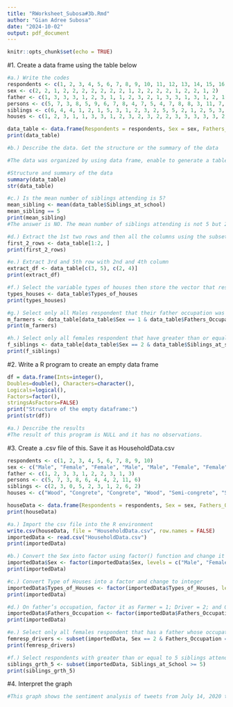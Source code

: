 ```yaml
---
title: "RWorksheet_Subosa#3b.Rmd"
author: "Gian Adree Subosa"
date: "2024-10-02"
output: pdf_document
---
```


```r
knitr::opts_chunk$set(echo = TRUE)
```

#1. Create a data frame using the table below
```r
#a.) Write the codes
respondents <- c(1, 2, 3, 4, 5, 6, 7, 8, 9, 10, 11, 12, 13, 14, 15, 16, 17, 18, 19, 20)
sex <- c(2, 2, 1, 2, 2, 2, 2, 2, 2, 2, 1, 2, 2, 2, 2, 1, 2, 2, 1, 2)
father <- c(1, 3, 3, 3, 1, 2, 3, 1, 1, 2, 3, 2, 1, 3, 3, 1, 3, 1, 2, 1)
persons <- c(5, 7, 3, 8, 5, 9, 6, 7, 8, 4, 7, 5, 4, 7, 8, 8, 3, 11, 7, 6)
siblings <- c(6, 4, 4, 1, 2, 1, 5, 3, 1, 2, 3, 2, 5, 5, 2, 1, 2, 5, 3, 2)
houses <- c(1, 2, 3, 1, 1, 3, 3, 1, 2, 3, 2, 3, 2, 2, 3, 3, 3, 3, 3, 2)

data_table <- data.frame(Respondents = respondents, Sex = sex, Fathers_Occupation = father, Persons_at_Home = persons, Siblings_at_school = siblings, Types_of_houses = houses)
print(data_table)
```

```r
#b.) Describe the data. Get the structure or the summary of the data

#The data was organized by using data frame, enable to generate a table output

#Structure and summary of the data
summary(data_table)
str(data_table)
```

```r
#c.) Is the mean number of siblings attending is 5?
mean_sibling <- mean(data_table$Siblings_at_school)
mean_sibling == 5
print(mean_sibling)
#The answer is NO. The mean number of siblings attending is not 5 but 2.95
```

```r
#d.) Extract the 1st two rows and then all the columns using the subsetting functions
first_2_rows <- data_table[1:2, ]
print(first_2_rows)
```

```r
#e.) Extract 3rd and 5th row with 2nd and 4th column
extract_df <- data_table[c(3, 5), c(2, 4)]
print(extract_df)
```

```r
#f.) Select the variable types of houses then store the vector that results as types_houses
types_houses <- data_table$Types_of_houses
print(types_houses)
```

```r
#g.) Select only all Males respondent that their father occupation was farmer
m_farmers <- data_table[data_table$Sex == 1 & data_table$Fathers_Occupation == 1, ]
print(m_farmers)
```

```r
#h.) Select only all females respondent that have greater than or equal to 5 number of siblings attending school
f_siblings <- data_table[data_table$Sex == 2 & data_table$Siblings_at_school >= 5, ]
print(f_siblings)
```

#2. Write a R program to create an empty data frame
```r
df = data.frame(Ints=integer(),
Doubles=double(), Characters=character(),
Logicals=logical(),
Factors=factor(),
stringsAsFactors=FALSE)
print("Structure of the empty dataframe:")
print(str(df))

#a.) Describe the results
#The result of this program is NULL and it has no observations.
```

#3. Create a .csv file of this. Save it as HouseholdData.csv
```r
respondents <- c(1, 2, 3, 4, 5, 6, 7, 8, 9, 10)
sex <- c("Male", "Female", "Female", "Male", "Male", "Female", "Female", "Male", "Female", "Male")
father <- c(1, 2, 3, 3, 1, 2, 2, 3, 1, 3)
persons <- c(5, 7, 3, 8, 6, 4, 4, 2, 11, 6)
siblings <- c(2, 3, 0, 5, 2, 3, 1, 2, 6, 2)
houses <- c("Wood", "Congrete", "Congrete", "Wood", "Semi-congrete", "Semi-congrete", "Wood", "Semi-congrete", "Semi-congrete", "Congrete")

houseData <- data.frame(Respondents = respondents, Sex = sex, Fathers_Occupation = father, Persons_at_Home = persons, Siblings_at_School = siblings, Types_of_Houses = houses)
print(houseData)
```

```r
#a.) Import the csv file into the R environment
write.csv(houseData, file = "HouseholdData.csv", row.names = FALSE)
importedData <- read.csv("HouseholdData.csv")
print(importedData)
```

```r
#b.) Convert the Sex into factor using factor() function and change it into integer
importedData$Sex <- factor(importedData$Sex, levels = c("Male", "Female"), labels = c(1, 2))
print(importedData)
```

```r
#c.) Convert Type of Houses into a factor and change to integer
importedData$Types_of_Houses <- factor(importedData$Types_of_Houses, levels = c("Wood", "Congrete", "Semi-congrete"), labels = c(1, 2, 3))
print(importedData)
```

```r
#d.) On father’s occupation, factor it as Farmer = 1; Driver = 2; and Others = 3
importedData$Fathers_Occupation <- factor(importedData$Fathers_Occupation, levels = c("Farmer", "Driver", "Others"), labels = c(1, 2, 3))
print(importedData)
```

```r
#e.) Select only all females respondent that has a father whose occupation is driver
femresp_drivers <- subset(importedData, Sex == 2 & Fathers_Occupation == 2)
print(femresp_drivers)
```

```r
#f.) Select respondents with greater than or equal to 5 siblings attending school
siblings_grth_5 <- subset(importedData, Siblings_at_School >= 5)
print(siblings_grth_5)
```

#4. Interpret the graph
```r
#This graph shows the sentiment analysis of tweets from July 14, 2020 to July 21, 2020, grouped into negative, neutral, and positive sentiment. The x-axis shows the combination of tweet date (July 14, 2020 to July 21, 2020) and the corresponding sentiment type: negative (red), neutral (orange), and positive (blue). . For each day, the graph shows three bars representing the number of tweets classified as negative, neutral and positive. The y-axis shows the number of tweets in each emotional category. The height of the bars indicates the amount of tweets expressing negative, neutral, or positive opinions. Negative sentiments (in red) are the most frequent days, especially July 15, 2020 and July 21, 2020, where the number of tweets exceeds the 4,000 This may indicate that events these days have caused a wave of negative discussions on social media. Neutral sentiment remains constant (clockwise) over time, with most tweets between 2,000 and 3,000 fewer tweets than negative sentiment on most days, but still significant more than good intentions sometimes. Emotions (in blue) vary throughout the day. On July 15, 2020, there were a lot of positive tweets, but fewer negative ones. Likes show an increase until July 21, 2020, indicating that many users had a good tweet during that time. This analysis can be used to track public reactions to events, products, or news today, and may provide strategies to improve public opinion.
```